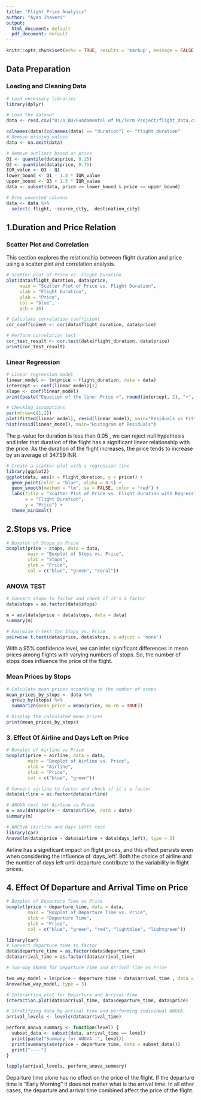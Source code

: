 ---
title: "Flight Price Analysis"
author: "Ayan Jhaveri"
output:
  html_document: default
  pdf_document: default
---

```{r setup, include=FALSE}
knitr::opts_chunk$set(echo = TRUE, results = 'markup', message = FALSE, warning = FALSE)
```

## Data Preparation

### Loading and Cleaning Data

```{r echo=TRUE}
# Load necessary libraries
library(dplyr)

# Load the dataset
data <- read.csv("D:/1_BU/Fundamental of ML/Term Project/flight_data.csv")

colnames(data)[colnames(data) == "duration"] <- "flight_duration"
# Remove missing values
data <- na.omit(data)

# Remove outliers based on price
Q1 <- quantile(data$price, 0.25)
Q3 <- quantile(data$price, 0.75)
IQR_value <- Q3 - Q1
lower_bound <- Q1 - 1.5 * IQR_value
upper_bound <- Q3 + 1.5 * IQR_value
data <- subset(data, price >= lower_bound & price <= upper_bound)

# Drop unwanted columns
data <- data %>%
  select(-flight, -source_city, -destination_city)

```

## 1.Duration and Price Relation

### Scatter Plot and Correlation

This section explores the relationship between flight duration and price using a scatter plot and correlation analysis.

```{r echo=TRUE}
# Scatter plot of Price vs. Flight Duration
plot(data$flight_duration, data$price, 
     main = "Scatter Plot of Price vs. Flight Duration",
     xlab = "Flight Duration",
     ylab = "Price",
     col = "blue",
     pch = 16)

# Calculate correlation coefficient
cor_coefficient <- cor(data$flight_duration, data$price)

# Perform correlation test
cor_test_result <- cor.test(data$flight_duration, data$price)
print(cor_test_result)
```

### Linear Regression

```{r echo=TRUE}
# Linear regression model
linear_model <- lm(price ~ flight_duration, data = data)
intercept <- coef(linear_model)[1]
slope <- coef(linear_model)
print(paste("Equation of the line: Price =", round(intercept, 2), "+", round(slope, 2), " * Duration"))

# Checking assumptions
par(mfrow=c(1,2))
plot(fitted(linear_model), resid(linear_model), main="Residuals vs Fitted")
hist(resid(linear_model), main="Histogram of Residuals")
```

The p-value for duration is less than 0.05 , we can reject null hypothesis and infer that duration of the flight has a significant linear relationship with the price. As the duration of the flight increases, the price tends to increase by an average of 347.59 INR.

```{r echo=FALSE}
# Create a scatter plot with a regression line
library(ggplot2)
ggplot(data, aes(x = flight_duration, y = price)) +
  geom_point(color = "blue", alpha = 0.5) +
  geom_smooth(method = "lm", se = FALSE, color = "red") +
  labs(title = "Scatter Plot of Price vs. Flight Duration with Regression Line",
       x = "Flight Duration",
       y = "Price") +
  theme_minimal()
```

## 2.Stops vs. Price

```{r echo=TRUE}
# Boxplot of Stops vs Price
boxplot(price ~ stops, data = data, 
        main = "Boxplot of Stops vs. Price",
        xlab = "Stops",
        ylab = "Price",
        col = c("blue", "green", "coral"))
```

### ANOVA TEST

```{r echo=TRUE}
# Convert stops to factor and check if it's a factor
data$stops = as.factor(data$stops)

m = aov(data$price ~ data$stops, data = data)
summary(m)

# Pairwise t-test for Stops vs. Price
pairwise.t.test(data$price, data$stops, p.adjust = 'none')
```

With a 95% confidence level, we can infer significant differences in mean prices among flights with varying numbers of stops. So, the number of stops does influence the price of the flight.

### Mean Prices by Stops

```{r echo=FALSE}
# Calculate mean prices according to the number of stops
mean_prices_by_stops <- data %>%
  group_by(stops) %>%
  summarize(mean_price = mean(price, na.rm = TRUE))

# Display the calculated mean prices
print(mean_prices_by_stops)
```

### 3. Effect Of Airline and Days Left on Price

```{r echo=TRUE}
# Boxplot of Airline vs Price
boxplot(price ~ airline, data = data, 
        main = "Boxplot of Airline vs. Price",
        xlab = "Airline",
        ylab = "Price",
        col = c("blue", "green"))
```

```{r echo=TRUE}
# Convert airline to factor and check if it's a factor
data$airline = as.factor(data$airline)

# ANOVA test for Airline vs Price
m = aov(data$price ~ data$airline, data = data)
summary(m)

# ANCOVA (Airline and Days Left) test
library(car)
Anova(lm(data$price ~ data$airline + data$days_left), type = 3)
```

Airline has a significant impact on flight prices, and this effect persists even when considering the influence of 'days_left'. Both the choice of airline and the number of days left until departure contribute to the variability in flight prices.

## 4. Effect Of Departure and Arrival Time on Price

```{r echo=TRUE}
# Boxplot of Departure Time vs Price
boxplot(price ~ departure_time, data = data, 
        main = "Boxplot of Departure Time vs. Price",
        xlab = "Departure Time",
        ylab = "Price",
        col = c("blue", "green", "red", "lightblue", "lightgreen"))

```

```{r echo=TRUE}
library(car)
# Convert departure_time to factor
data$departure_time = as.factor(data$departure_time)
data$arrival_time = as.factor(data$arrival_time)

# Two-way ANOVA for Departure Time and Arrival Time vs Price

two_way_model = lm(price ~ departure_time + data$arrival_time , data = data)
Anova(two_way_model, type = 3)

# Interaction plot for Departure and Arrival Time
interaction.plot(data$arrival_time, data$departure_time, data$price)

# Stratifying data by arrival time and performing individual ANOVA
arrival_levels <- levels(data$arrival_time)

perform_anova_summary <- function(level) {
  subset_data <- subset(data, arrival_time == level)
  print(paste("Summary for ANOVA -", level))
  print(summary(aov(price ~ departure_time, data = subset_data)))
  print("----")
}

lapply(arrival_levels, perform_anova_summary)
```

Departure time alone has no effect on the price of the flight. If the departure time is "Early Morning" it does not matter what is the arrival time. In all other cases, the departure and arrival time combined affect the price of the flight.
